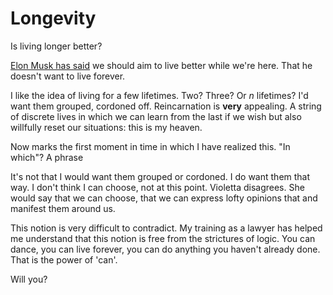 # Longevity

Is living longer better?

[Elon Musk has said](http://summit.vanityfair.com/videos/the-new-establishment-summit-elon-musk-does-not-want-to-live-forever) we should aim to live better while we're here. That he doesn't want to live forever.

I like the idea of living for a few lifetimes. Two? Three? Or *n* lifetimes? I'd want them grouped, cordoned off. Reincarnation is **very** appealing. A string of discrete lives in which we can learn from the last if we wish but also willfully reset our situations: this is my heaven.

Now marks the first moment in time in which I have realized this. "In which"? A phrase

It's not that I would want them grouped or cordoned. I do want them that way. I don't think I can choose, not at this point. Violetta disagrees. She would say that we can choose, that we can express lofty opinions that and manifest them around us.

This notion is very difficult to contradict. My training as a lawyer has helped me understand that this notion is free from the strictures of logic. You can dance, you can live forever, you can do anything you haven't already done. That is the power of 'can'.

Will you?